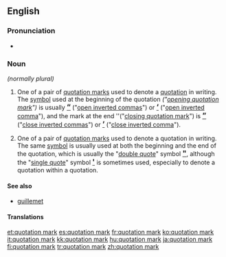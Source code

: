 ==English==

===Pronunciation===
* {{IPA|/kwəʊˈteiʃn̩ mɑɹk/}}

===Noun===
{{en-noun|sg=[[quotation]] [[mark]]}} ''(normally plural)''

# {{UK}} One of a pair of [[quotation marks]] used to denote a [[quotation]] in writing. The [[symbol]] used at the beginning of the quotation ''("[[opening quotation mark]]")'' is usually <big>'''[[“]]'''</big> ("[[open inverted commas]]") or <big>'''[[‘]]'''</big> ("[[open inverted comma]]"), and the mark at the end ''("[[closing quotation mark]]") is <big>'''[[”]]'''</big> ("[[close inverted commas]]") or <big>'''[[’]]'''</big> ("[[close inverted comma]]").
# {{North America}} One of a pair of [[quotation marks]] used to denote a quotation in writing. The same [[symbol]] is usually used at both the beginning and the end of the quotation, which is usually the  "[[double quote]]" symbol <big>'''[["]]'''</big>, although the "[[single quote]]" symbol <big>'''[[']] '''</big> is sometimes used, especially to denote a quotation within a quotation.

====See also====
* [[guillemet]]

====Translations====
{{trans-see|quotation marks}}

{{punctuation}}

[[et:quotation mark]]
[[es:quotation mark]]
[[fr:quotation mark]]
[[ko:quotation mark]]
[[it:quotation mark]]
[[kk:quotation mark]]
[[hu:quotation mark]]
[[ja:quotation mark]]
[[fi:quotation mark]]
[[tr:quotation mark]]
[[zh:quotation mark]]